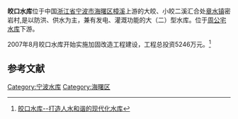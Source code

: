 {{Infobox Reservoir | 
|name                     = 皎口水库
|nickname                 = 
|image                    = Jiaokou Reservoir dam, 2014-10-25.JPG
|image_caption            = 
|map                      = 
|map_caption              = 
|code                     = BGD10100102
|class                    = 大（二）型水库
|location_of_reservoir    = [[浙江省|浙江省]][[宁波市|宁波市]][[海曙区|海曙区]]
|location_of_dam          = [[章水镇|章水镇]]
|inflow                   = 
|outflow                  = 
|catchment_area           = 259
|reservoir_area           = 
|mean_depth               = 
|maximum_depth            = 
|flood_level              = 79.04
|normal_water_level       = 
|dead_water_level         = 
|water_quality            = 
|island                   = 
|maximum_storage_capacity = 1.198亿
|normal_storage_capacity  = 
|dead_storage_capacity    = 
|type_of_dam              = 
|elevation_of_dam         = 
|height_of_dam            = 79.4
|length_of_dam            = 
|width_of_dam             = 10
|installed_capacity       = 4800千瓦
|start                    = 1970年5月
|complete                 = 1974年底
|cost                     = 
|emigrate                 = 
|latd = 29
|latm = 50
|lats = 17
|latNS = N
|longd = 121
|longm = 16
|longs = 14
|longEW = E
|website = 
|footnotes = <ref>[http://news.cnnb.com.cn/system/2007/01/08/005232901.shtml 皎口水库：鄞州首座大型水库]</ref>
}}
'''皎口水库'''位于中国[[浙江省|浙江省]][[宁波市|宁波市]][[海曙区|海曙区]][[樟溪|樟溪]]上游的大皎、小皎二溪汇合处[[章水镇|章水镇]]密岩村,是以防洪、供水为主，兼有发电、灌溉功能的大（二）型水库。位于[[周公宅水库|周公宅水库]]下游。

2007年8月皎口水库开始实施加固改造工程建设，工程总投资5246万元。<ref>[http://slj.ningbo.gov.cn/slxw_view.aspx?CategoryId=73&ContentId=9455 皎口水库--打造人水和谐的现代化水库]{{Dead link|date=2019年4月 |bot=InternetArchiveBot |fix-attempted=yes }}</ref>

==参考文献==
{{reflist}}
{{Reservoirs of Zhejiang}}
{{DEFAULTSORT:J皎}}
[[Category:宁波水库|Category:宁波水库]]
[[Category:海曙区|Category:海曙区]]